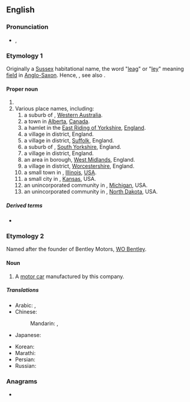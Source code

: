 ==English==
{{wikipedia}}
{{slim-wikipedia|Bentley (disambiguation)}}

===Pronunciation===
* {{enPR|bĕnt'lē}}, {{IPA|/ˈbentliː/|lang=en}}

===Etymology 1===
Originally a [[Sussex]] habitational name, the word "[[leag]]" or "[[ley]]" meaning [[field]] in [[Anglo-Saxon]]. Hence, {{af|en|bent|t1=bent-grass|[[leigh]]/[[lea]]|t2=meadow, field|nocat=1}}, see also {{mention|en|Bentham}}.

====Proper noun====
{{en-proper noun}}

# {{surname|lang=en|A=An|English [[habitational]]|from=Old English}}
# Various place names, including:
## a suburb of {{l|en|Perth}}, [[Western Australia]].
## a town in [[Alberta]], [[Canada]].
## a hamlet in the [[East Riding of Yorkshire]], [[England]].
## a village in {{l|en|East Hampshire}} district, England.
## a village in {{l|en|Babergh}} district, [[Suffolk]], England.
## a suburb of {{l|en|Doncaster}}, [[South Yorkshire]], England.
## a village in {{l|en|North Warwickshire}} district, England.
## an area in {{l|en|Walsall}} borough, [[West Midlands]], England.
## a village in {{l|en|Bromsgrove}} district, [[Worcestershire]], England.
## a small town in {{l|en|Hancock County}}, [[Illinois]], [[USA]].
## a small city in {{l|en|Sedgwick County}}, [[Kansas]], USA.
## an unincorporated community in {{l|en|Bay County}}, [[Michigan]], USA.
## an unincorporated community in {{l|en|Hettinger County}}, [[North Dakota]], USA.

=====Derived terms=====
* {{l|en|Bentleyan}}

===Etymology 2===
Named after the founder of Bentley Motors, [[w:WO Bentley|WO Bentley]].

====Noun====
{{en-noun}}

# A [[motor car]] manufactured by this company.

=====Translations=====
{{trans-top|British car}}
* Arabic: {{t|ar|بِنْتْلِي|m}}, {{t|ar|بِنْتْلِي|m|tr=bentlī}}
* Chinese:
*: Mandarin: {{t+|cmn|賓利|sc=Hani}}, {{t+|cmn|宾利|tr=Bīnlì|sc=Hani}}
* Japanese: {{t|ja|ベントレー|tr=Bentorē|sc=Jpan}}
{{trans-mid}}
* Korean: {{t|ko|벤틀리|tr=Benteulli|sc=Kore}}
* Marathi: {{t|mr|बेन्ट्ली|f|tr=benṭlī|sc=Deva}}
* Persian: {{t|fa|بنتلی|tr=bentli}}
* Russian: {{t|ru|Бе́нтли|f|tr=Bɛ́ntli}}
{{trans-bottom}}

{{topics|en|Automobiles|Western Australia|Alberta|England|Villages in England|Illinois, USA|Kansas, USA|Michigan, USA|North Dakota, USA}}

===Anagrams===
* {{anagrams|en|bleynte}}